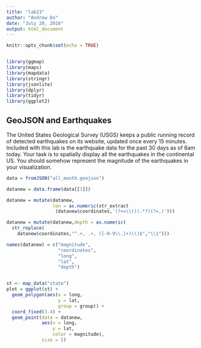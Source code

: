 ```yaml
---
title: "lab23"
author: "Andrew Do"
date: "July 20, 2016"
output: html_document
---
```


```r
knitr::opts_chunk$set(echo = TRUE)


library(ggmap)
library(maps)
library(mapdata)
library(stringr)
library(jsonlite)
library(dplyr)
library(tidyr)
library(ggplot2)


```

## GeoJSON and Earthquakes

The United States Geological Survey (USGS) keeps a public running record of detected earthquakes on its website, updated once every 15 minutes.  Included with this lab is the earthquake data for the past 30 days as of 6am today.  Your task is to spatially display all the earthquakes in the continental US.  You should somehow represent the magnitude of the earthquakes in your visualization.





```r
data = fromJSON("all_month.geojson")

datanew = data.frame(data[[3]])

datanew = mutate(datanew,
                 lon = as.numeric(str_extract
                  (datanew$coordinates,'(?<=\\()(.*?)(?=,)')))

datanew = mutate(datanew,depth = as.numeric(
  str_replace(
    datanew$coordinates,"^.+, .+, ([-0-9\\.]+)\\)$","\\1")))

names(datanew) = c("magnitude",
                   "coordinates",
                   "long",
                   "lat",
                   "depth")


st <- map_data("state")
plot = ggplot(st) + 
  geom_polygon(aes(x = long, 
                   y = lat, 
                   group = group)) + 
  coord_fixed(3.4) +
  geom_point(data = datanew, 
             aes(x = long,
                 y = lat,
                 color = magnitude),
             size = 5)


```

